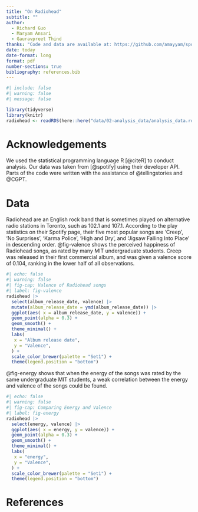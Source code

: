 ```yaml
---
title: "On Radiohead"
subtitle: ""
author: 
  - Richard Guo
  - Maryam Ansari
  - Gauravpreet Thind
thanks: "Code and data are available at: https://github.com/amayyam/spotify_artist_analysis"
date: today
date-format: long
format: pdf
number-sections: true
bibliography: references.bib
---
```


```r
#| include: false
#| warning: false
#| message: false

library(tidyverse)
library(knitr)
radiohead <- readRDS(here::here("data/02-analysis_data/analysis_data.rds"))
```


# Acknowledgements
We used the statistical programming language R [@citeR] to conduct analysis. Our data was taken from [@spotify] using their developer API. Parts of the code were written with the assistance of  @tellingstories and @CGPT.

# Data
Radiohead are an English rock band that is sometimes played on alternative radio stations in Toronto, such as 102.1 and 107.1. According to the play statistics on their Spotify page, their five most popular songs are 'Creep', 'No Surprises', 'Karma Police', 'High and Dry', and 'Jigsaw Falling Into Place' in descending order. @fig-valence shows the perceived happiness of Radiohead songs, as rated by many MIT undergraduate students. Creep was released in their first commercial album, and was given a valence score of 0.104, ranking in the lower half of all observations. 

```r
#| echo: false
#| warning: false
#| fig-cap: Valence of Radiohead songs
#| label: fig-valence
radiohead |>
  select(album_release_date, valence) |>
  mutate(album_release_date = ymd(album_release_date)) |> 
  ggplot(aes( x = album_release_date, y = valence)) +
  geom_point(alpha = 0.3) +
  geom_smooth() +
  theme_minimal() +
  labs(
   x = "Album release date",
   y = "Valence",
  ) +
  scale_color_brewer(palette = "Set1") +
  theme(legend.position = "bottom")
```
@fig-energy shows that when the energy of the songs was rated by the same undergraduate MIT students, a weak correlation between the energy and valence of the songs could be found.
```r
#| echo: false
#| warning: false
#| fig-cap: Comparing Energy and Valence
#| label: fig-energy
radiohead |>
  select(energy, valence) |>
  ggplot(aes( x = energy, y = valence)) +
  geom_point(alpha = 0.3) +
  geom_smooth() +
  theme_minimal() +
  labs(
   x = "energy",
   y = "Valence",
  ) +
  scale_color_brewer(palette = "Set1") +
  theme(legend.position = "bottom")
```
\newpage


# References


